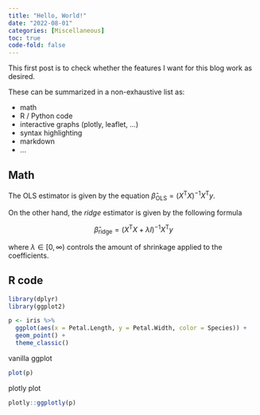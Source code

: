 ```yaml
---
title: "Hello, World!"
date: "2022-08-01"
categories: [Miscellaneous]
toc: true
code-fold: false
---
```


This first post is to check whether the features I want for this blog work as desired.

These can be summarized in a non-exhaustive list as: 

- math
- R / Python code
- interactive graphs (plotly, leaflet, ...)
- syntax highlighting
- markdown
- ...

## Math

The OLS estimator is given by the equation $\hat\beta_\text{OLS} = (X^\mathsf{T} X)^{-1} X^\mathsf{T} y$.

On the other hand, the _ridge_ estimator is given by the following formula

$$\hat\beta_\text{ridge} = (X^\mathsf{T} X + \lambda I)^{-1} X^\mathsf{T} y$$

where $\lambda \in [0, \infty)$ controls the amount of shrinkage applied to the coefficients.

## R code

```r
library(dplyr)
library(ggplot2)

p <- iris %>% 
  ggplot(aes(x = Petal.Length, y = Petal.Width, color = Species)) + 
  geom_point() + 
  theme_classic()
```

vanilla ggplot

```r
plot(p)
```

plotly plot

```r
plotly::ggplotly(p)
```
